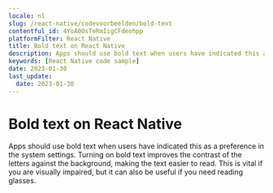 ```yaml
---
locale: nl
slug: /react-native/codevoorbeelden/bold-text
contentful_id: 4YoA0OsTeRmIigCFdeohpp
platformFilter: React Native
title: Bold text on React Native
description: Apps should use bold text when users have indicated this as a preference in the system settings.
keywords: [React Native code sample]
date: 2023-01-30
last_update:
  date: 2023-01-30
---
```


# Bold text on React Native

Apps should use bold text when users have indicated this as a preference in the system settings. Turning on bold text improves the contrast of the letters against the background, making the text easier to read. This is vital if you are visually impaired, but it can also be useful if you need reading glasses.

<CodeSample id="text-bold" locale="nl" platform="react native"/>
